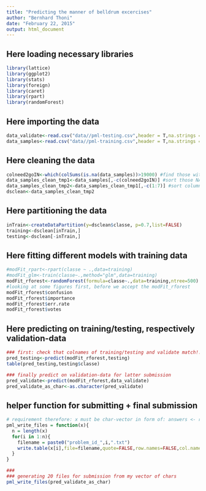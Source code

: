 ```yaml
---
title: "Predicting the manner of belldrum excercises"
author: "Bernhard Thoni"
date: "February 22, 2015"
output: html_document
---
```



## Here loading necessary libraries
```r
library(lattice)
library(ggplot2)
library(stats)
library(foreign)
library(caret)
library(rpart)
library(randomForest)
```

## Here importing the data 
```r
data_validate<-read.csv("data//pml-testing.csv",header = T,na.strings = c(""," ","NA","#DIV/0!"),strip.white=T)
data_samples<-read.csv("data//pml-training.csv",header = T,na.strings = c(""," ","NA"),strip.white=T)
```

## Here cleaning the data
```r
colneed2goIN<-which(colSums(is.na(data_samples))>19000) #find those with more than 19000 NAs
data_samples_clean_tmp1<-data_samples[,-c(colneed2goIN)] #sort those NAs out
data_samples_clean_tmp2<-data_samples_clean_tmp1[,-c(1:7)] #sort column 1 to 7 out, as inneccesary for model/pr
dsclean<-data_samples_clean_tmp2
```

## Here partitioning the data
```r
inTrain<-createDataPartition(y=dsclean$classe, p=0.7,list=FALSE)
training<-dsclean[inTrain,]
testing<-dsclean[-inTrain,]
```

## Here fitting different models with training data
```r
#modFit_rpart<-rpart(classe ~ .,data=training)
#modFit_glm<-train(classe~.,method="glm",data=training)
modFit_rforest<-randomForest(formula=classe~.,data=training,ntree=500)
#looking at some figures first, before we accept the modFit_rforest
modFit_rforest$confusion
modFit_rforest$importance
modFit_rforest$err.rate
modFit_rforest$votes
```

## Here predicting on training/testing, respectively validation-data
```r
### first: check that colnames of training/testing and validate match!!!
pred_testing<-predict(modFit_rforest,testing)
table(pred_testing,testing$classe)

### finally predict on validation-data for latter submission
pred_validate<-predict(modFit_rforest,data_validate)
pred_validate_as_char<-as.character(pred_validate)
```

## helper function for submitting + final submission
```r
# requirement therefore: x must be char-vector in form of: answers <- rep("A", 20)
pml_write_files = function(x){
  n = length(x)
  for(i in 1:n){
    filename = paste0("problem_id_",i,".txt")
    write.table(x[i],file=filename,quote=FALSE,row.names=FALSE,col.names=FALSE)
  }
}

###
### generating 20 files for submission from my vector of chars
pml_write_files(pred_validate_as_char)
```
